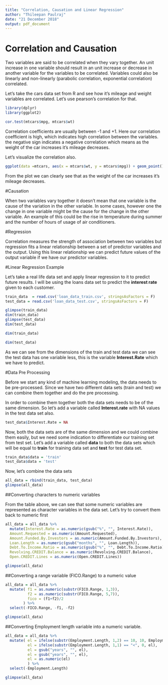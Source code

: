 ```yaml
---
title: "Correlation, Causation and Linear Regression"
author: "Thileepan Paulraj"
date: "21 December 2018"
output: pdf_document
---
```


# Correlation and Causation

Two variables are said to be correlated when they vary together. An unit increase in one variable should result in an unit increase or decrease in another variable for the variables to be correlated. Variables could also be linearly and non-linearly (parabolic correlation, exponential correlation) correlated.

Let's take the cars data set from R and see how it's mileage and weight variables are correlated. Let's use pearson's correlation for that. 


```r
library(dplyr)
library(ggplot2)
```

```r
cor.test(mtcars$mpg, mtcars$wt)
```


Correlation coefficients are usually between -1 and +1. Here our correlation coefficient is high, which indicates high correlation between the variables. the negative sign indicates a negative correlation which means as the weight of the car increases it's mileage decreases. 

Let's visualize the correlation also. 

```r
ggplot(data =mtcars, aes(x = mtcars$wt, y = mtcars$mpg)) + geom_point()
```

From the plot we can clearly see that as the weight of the car increases it's mileage decreases.

#Causation

When two variables vary together it doesn't mean that one variable is the cause of the variation in the other variable. In some cases, however one the change in one variable might be the cause for the change in the other variable. An example of this could be the rise in temperature during summer and the number of hours of usage of air conditioners. 

#Regression 

Correlation measures the strength of association between two variables but regression fits a linear relationship between a set of predictor variables and the output. Using this linear relationship we can predict future values of the output variable if we have our predictor variables.


#Linear Regression Example

Let's take a real life data set and apply linear regression to it to predict future results. I will be using the loans data set to predict the **interest rate** given to each customer. 



```r
train_data  = read.csv('loan_data_train.csv', stringsAsFactors = F)
test_data = read.csv('loan_data_test.csv', stringsAsFactors = F)
```

```r
glimpse(train_data)
dim(train_data)
glimpse(test_data)
dim(test_data)
```


```r
dim(train_data)

dim(test_data)
```

As we can see from the dimensions of the train and test data we can see the test data has one variable less, this is the variable **Interest.Rate** which we have to predict.

#Data Pre Processing

Before we start any kind of machine learning modeling, the data needs to be pre-processed. Since we have two different data sets (train and test) we can combine them together and do the pre processing. 

In order to combine them together both the data sets needs to be of the same dimension. So let's add a variable called **Interest.rate** with NA values in the test data set also. 

```r
test_data$Interest.Rate = NA
```

Now, both the data sets are of the same dimension and we could combine them easily, but we need some indication to differentiate our training set from test set. Let's add a variable called **data** to both the data sets which will be equal to **train** for training data set and **test** for test data set. 

```r
train_data$data = 'train'
test_data$data = 'test'
```

Now, let's combine the data sets

```r
all_data = rbind(train_data, test_data)
glimpse(all_data)
```
##Converting characters to numeric variables

From the table above, we can see that some numeric variables are represented as character variables in the data set. Let's try to convert them back to numeric first

```r
all_data = all_data %>%
  mutate(Interest.Rate = as.numeric(gsub("%", "", Interest.Rate)),
  Amount.Requested = as.numeric(Amount.Requested),
  Amount.Funded.By.Investors = as.numeric(Amount.Funded.By.Investors),
  Loan.Length = as.numeric(gsub("months", "", Loan.Length)),
  Debt.To.Income.Ratio = as.numeric(gsub("%", "", Debt.To.Income.Ratio)),
  Revolving.CREDIT.Balance = as.numeric(Revolving.CREDIT.Balance),
  Open.CREDIT.Lines = as.numeric(Open.CREDIT.Lines))

glimpse(all_data)
```

##Converting a range variable (FICO.Range) to a numeric value

```r
all_data = all_data %>%
  mutate( f1 = as.numeric(substr(FICO.Range, 1,3)),
          f2 = as.numeric(substr(FICO.Range, 5,7)),
          fico = (f1+f2)/2
        ) %>%
  select(-FICO.Range, -f1, -f2)

glimpse(all_data)
```

##Converting Employment length variable into a numeric variable. 

```r
all_data = all_data %>%
  mutate( el = ifelse(substr(Employment.Length, 1,2) == 10, 10, Employment.Length),
          el = ifelse(substr(Employment.Length, 1,1) == "<", 0, el),
          el = gsub("years", "", el),
          el = gsub("years", "", el),
          el = as.numeric(el)
          ) %>%
  select(-Employment.Length)

glimpse(all_data)
```

